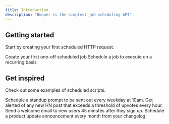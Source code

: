```yaml
---
title: Introduction
description: "Booper is the simplest job scheduling API"
---
```


## Getting started

Start by creating your first scheduled HTTP request.

<CardGroup cols={2}>
  <Card
    title="Create your first job"
    icon="screwdriver-wrench"
    href="https://mintlify.com/docs/quickstart"
  >
    Create your first one-off scheduled job
  </Card>
  <Card
    title="Schedule a recurring job"
    icon="calendar"
    href="https://mintlify.com/docs/development"
  >
    Schedule a job to execute on a recurring basis
  </Card>
</CardGroup>

## Get inspired

Check out some examples of scheduled scripts.

<CardGroup cols={2}>
  <Card
    title="Daily standup in Discord"
    icon="discord"
    href="https://mintlify.com/docs/settings/global"
  >
    Schedule a standup prompt to be sent out every weekday at 10am.
  </Card>
  <Card
    title="Top HN post alerts"
    icon="hacker-news"
    href="https://mintlify.com/docs/api-playground/openapi"
  >
    Get alerted of any new HN post that exceeds a threshold of upvotes every
    hour.
  </Card>
  <Card
    title="Delayed welcome email"
    icon="envelope"
    href="https://mintlify.com/docs/components/accordion"
  >
    Send a welcome email to new users 45 minutes after they sign up.
  </Card>
  <Card
    title="Product update announcements"
    icon="megaphone"
    href="https://mintlify.com/showcase"
  >
    Schedule a product update announcement every month from your changelog.
  </Card>
</CardGroup>
